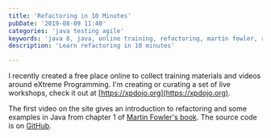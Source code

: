 ```yaml
---
title: 'Refactoring in 10 Minutes'
pubDate: '2019-08-09 11:40'
categories: 'java testing agile'
keywords: 'java 8, java, online training, refactoring, martin fowler, refactoring to patterns, refactoring in 10 minutes, XP, extreme programming, agile'
description: 'Learn refactoring in 10 minutes'

---
```


I recently created a free place online to collect training materials and videos around eXtreme Programming. I'm creating or curating a set of live workshops, check it out at [https://xpdojo.org](https://xpdojo.org).

The first video on the site gives an introduction to refactoring and some examples in Java from chapter 1 of [Martin Fowler's book](https://amzn.to/31rSy4U). The source code is on [GitHub](https://github.com/tobyweston/Refactoring-Chapter-1).

<YouTube id="-lkiccO8h6w"/>